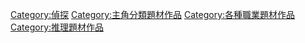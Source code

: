 [[Category:偵探|Category:偵探]]
[[Category:主角分類題材作品|Category:主角分類題材作品]]
[[Category:各種職業題材作品|Category:各種職業題材作品]]
[[Category:推理題材作品|Category:推理題材作品]]